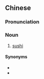 {{also|臭酸饭}}
==Chinese==
{{zh-forms|s=臭酸饭|type=21}}

===Pronunciation===
{{zh-pron
|mn=chhàu-sng-pn̄g
|cat=n
}}

===Noun===
{{zh-noun}}

# {{lb|zh|Min Nan}} [[sushi]]

====Synonyms====
* {{zh-l|醋飯箍}}
* {{zh-l|壽司}}

{{zh-cat|Sushi}}